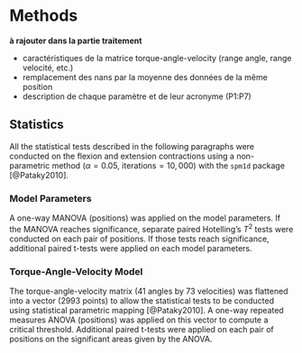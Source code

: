 # Methods
**à rajouter dans la partie traitement**

- caractéristiques de la matrice torque-angle-velocity (range angle, range velocité, etc.)
- remplacement des nans par la moyenne des données de la même position
- description de chaque paramètre et de leur acronyme (P1:P7)

## Statistics
All the statistical tests described in the following paragraphs were conducted on the flexion and extension contractions using a non-parametric method ($\alpha=0.05$, $\text{iterations}=10,000$) with the `spm1d` package [@Pataky2010].

### Model Parameters
A one-way MANOVA (positions) was applied on the model parameters.
If the MANOVA reaches significance, separate paired Hotelling's $T^2$ tests were conducted on each pair of positions.
If those tests reach significance, additional paired t-tests were applied on each model parameters.

### Torque-Angle-Velocity Model
The torque-angle-velocity matrix (41 angles by 73 velocities) was flattened into a vector (2993 points) to allow the statistical tests to be conducted using statistical parametric mapping [@Pataky2010].
A one-way repeated measures ANOVA (positions) was applied on this vector to compute a critical threshold.
Additional paired t-tests were applied on each pair of positions on the significant areas given by the ANOVA.
